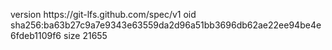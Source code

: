 version https://git-lfs.github.com/spec/v1
oid sha256:ba63b27c9a7e9343e63559da2d96a51bb3696db62ae22ee94be4e6fdeb1109f6
size 21655
